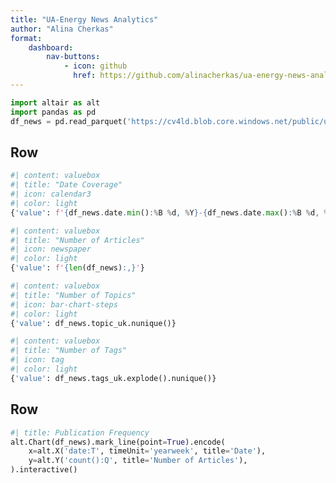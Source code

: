```yaml
--- 
title: "UA-Energy News Analytics"
author: "Alina Cherkas"
format:
    dashboard:
        nav-buttons:
            - icon: github
              href: https://github.com/alinacherkas/ua-energy-news-analytics
--- 
```


```python
import altair as alt
import pandas as pd
df_news = pd.read_parquet('https://cv4ld.blob.core.windows.net/public/ua-energy-news-processed.parquet', engine='fastparquet')
```

## Row {height=30%}

```python
#| content: valuebox
#| title: "Date Coverage"
#| icon: calendar3
#| color: light
{'value': f'{df_news.date.min():%B %d, %Y}-{df_news.date.max():%B %d, %Y}'}
```

```python
#| content: valuebox
#| title: "Number of Articles"
#| icon: newspaper
#| color: light
{'value': f'{len(df_news):,}'}
```

```python
#| content: valuebox
#| title: "Number of Topics"
#| icon: bar-chart-steps
#| color: light
{'value': df_news.topic_uk.nunique()}
```

```python
#| content: valuebox
#| title: "Number of Tags"
#| icon: tag
#| color: light
{'value': df_news.tags_uk.explode().nunique()}
```

## Row {height=70%}

```python
#| title: Publication Frequency
alt.Chart(df_news).mark_line(point=True).encode(
    x=alt.X('date:T', timeUnit='yearweek', title='Date'),
    y=alt.Y('count():Q', title='Number of Articles'),
).interactive()
```
